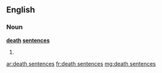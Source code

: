 ==English==

===Noun===
'''[[death]] [[sentences]]'''

# {{plural of|death sentence}}

[[ar:death sentences]]
[[fr:death sentences]]
[[mg:death sentences]]